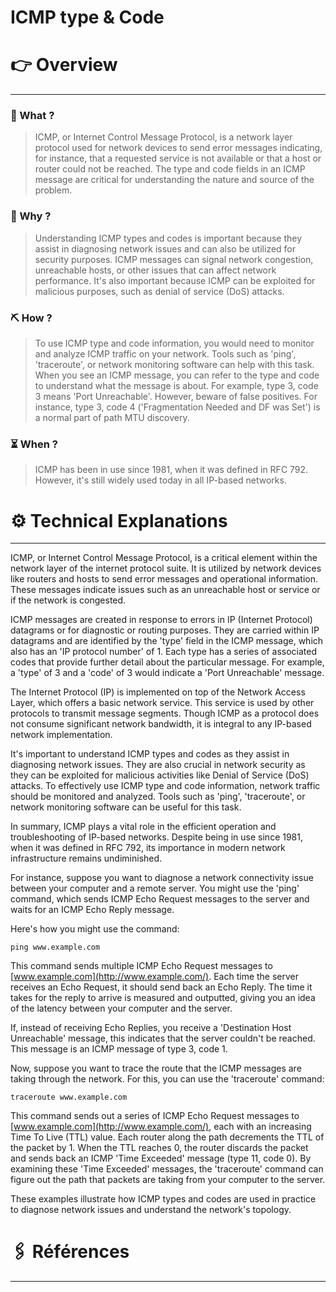# ICMP type & Code


# 👉 Overview

---

### 👀 What ?

> ICMP, or Internet Control Message Protocol, is a network layer protocol used for network devices to send error messages indicating, for instance, that a requested service is not available or that a host or router could not be reached. The type and code fields in an ICMP message are critical for understanding the nature and source of the problem.
> 

### 🧐 Why ?

> Understanding ICMP types and codes is important because they assist in diagnosing network issues and can also be utilized for security purposes. ICMP messages can signal network congestion, unreachable hosts, or other issues that can affect network performance. It's also important because ICMP can be exploited for malicious purposes, such as denial of service (DoS) attacks.
> 

### ⛏️ How ?

> To use ICMP type and code information, you would need to monitor and analyze ICMP traffic on your network. Tools such as 'ping', 'traceroute', or network monitoring software can help with this task. When you see an ICMP message, you can refer to the type and code to understand what the message is about. For example, type 3, code 3 means 'Port Unreachable'. However, beware of false positives. For instance, type 3, code 4 ('Fragmentation Needed and DF was Set') is a normal part of path MTU discovery.
> 

### ⏳ When ?

> ICMP has been in use since 1981, when it was defined in RFC 792. However, it's still widely used today in all IP-based networks.
> 

# ⚙️ Technical Explanations

---

ICMP, or Internet Control Message Protocol, is a critical element within the network layer of the internet protocol suite. It is utilized by network devices like routers and hosts to send error messages and operational information. These messages indicate issues such as an unreachable host or service or if the network is congested.

ICMP messages are created in response to errors in IP (Internet Protocol) datagrams or for diagnostic or routing purposes. They are carried within IP datagrams and are identified by the 'type' field in the ICMP message, which also has an 'IP protocol number' of 1. Each type has a series of associated codes that provide further detail about the particular message. For example, a 'type' of 3 and a 'code' of 3 would indicate a 'Port Unreachable' message.

The Internet Protocol (IP) is implemented on top of the Network Access Layer, which offers a basic network service. This service is used by other protocols to transmit message segments. Though ICMP as a protocol does not consume significant network bandwidth, it is integral to any IP-based network implementation.

It's important to understand ICMP types and codes as they assist in diagnosing network issues. They are also crucial in network security as they can be exploited for malicious activities like Denial of Service (DoS) attacks. To effectively use ICMP type and code information, network traffic should be monitored and analyzed. Tools such as 'ping', 'traceroute', or network monitoring software can be useful for this task.

In summary, ICMP plays a vital role in the efficient operation and troubleshooting of IP-based networks. Despite being in use since 1981, when it was defined in RFC 792, its importance in modern network infrastructure remains undiminished.

For instance, suppose you want to diagnose a network connectivity issue between your computer and a remote server. You might use the 'ping' command, which sends ICMP Echo Request messages to the server and waits for an ICMP Echo Reply message.

Here's how you might use the command:

```
ping www.example.com

```

This command sends multiple ICMP Echo Request messages to [www.example.com](http://www.example.com/). Each time the server receives an Echo Request, it should send back an Echo Reply. The time it takes for the reply to arrive is measured and outputted, giving you an idea of the latency between your computer and the server.

If, instead of receiving Echo Replies, you receive a 'Destination Host Unreachable' message, this indicates that the server couldn't be reached. This message is an ICMP message of type 3, code 1.

Now, suppose you want to trace the route that the ICMP messages are taking through the network. For this, you can use the 'traceroute' command:

```
traceroute www.example.com

```

This command sends out a series of ICMP Echo Request messages to [www.example.com](http://www.example.com/), each with an increasing Time To Live (TTL) value. Each router along the path decrements the TTL of the packet by 1. When the TTL reaches 0, the router discards the packet and sends back an ICMP 'Time Exceeded' message (type 11, code 0). By examining these 'Time Exceeded' messages, the 'traceroute' command can figure out the path that packets are taking from your computer to the server.

These examples illustrate how ICMP types and codes are used in practice to diagnose network issues and understand the network's topology.

# 🖇️ Références

---